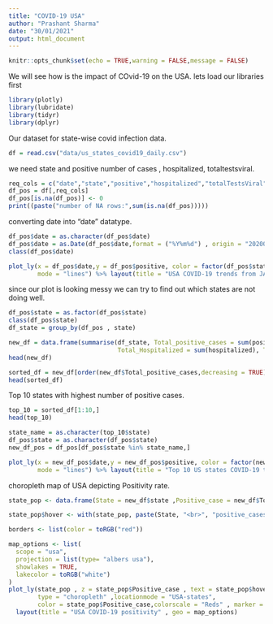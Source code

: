 ---
title: "COVID-19 USA"
author: "Prashant Sharma"
date: "30/01/2021"
output: html_document
---

```{r setup, include=FALSE}
knitr::opts_chunk$set(echo = TRUE,warning = FALSE,message = FALSE)
```

We will see how is the impact of COvid-19 on the USA.
lets load our libraries first

```{r,message=FALSE}
library(plotly)
library(lubridate)
library(tidyr)
library(dplyr)
```

Our dataset for state-wise covid infection data.
```{r}
df = read.csv("data/us_states_covid19_daily.csv")

```
we need state and positive number of cases , hospitalized, totaltestsviral.

```{r}
req_cols = c("date","state","positive","hospitalized","totalTestsViral")
df_pos = df[,req_cols]
df_pos[is.na(df_pos)] <- 0
print((paste("number of NA rows:",sum(is.na(df_pos)))))
```
converting date into "date" datatype.
```{r}
df_pos$date = as.character(df_pos$date)
df_pos$date = as.Date(df_pos$date,format = ("%Y%m%d") , origin = "20200122")
class(df_pos$date)

```

```{r}
plot_ly(x = df_pos$date,y = df_pos$positive, color = factor(df_pos$state),
        mode = "lines") %>% layout(title = "USA COVID-19 trends from JAN to DEC 2020")
```


since our plot is looking messy we can try to find out which states are not doing well.

```{r}
df_pos$state = as.factor(df_pos$state)
class(df_pos$state)
df_state = group_by(df_pos , state)

```

```{r}
new_df = data.frame(summarise(df_state, Total_positive_cases = sum(positive) , 
                              Total_Hospitalized = sum(hospitalized), Total_testing = sum(totalTestsViral)))
head(new_df)
```
```{r}
sorted_df = new_df[order(new_df$Total_positive_cases,decreasing = TRUE),]
head(sorted_df) 
```

Top 10 states with highest number of positive cases.

```{r}
top_10 = sorted_df[1:10,]
head(top_10)
```

```{r}
state_name = as.character(top_10$state)
df_pos$state = as.character(df_pos$state)
new_df_pos = df_pos[df_pos$state %in% state_name,]
```

```{r}
plot_ly(x = new_df_pos$date,y = new_df_pos$positive, color = factor(new_df_pos$state),
        mode = "lines") %>% layout(title = "Top 10 US states COVID-19 trends from JAN to DEC 2020")
```
choropleth map of USA depicting Positivity rate.

```{r}
state_pop <- data.frame(State = new_df$state ,Positive_case = new_df$Total_positive_cases)

state_pop$hover <- with(state_pop, paste(State, "<br>", "positive_cases:", Positive_case))

borders <- list(color = toRGB("red"))

map_options <- list(
  scope = "usa",
  projection = list(type= "albers usa"),
  showlakes = TRUE,
  lakecolor = toRGB("white")
)
plot_ly(state_pop , z = state_pop$Positive_case , text = state_pop$hover ,locations = state_pop$State,
        type = "choropleth" ,locationmode = "USA-states",
        color = state_pop$Positive_case,colorscale = "Reds" , marker = list(line = borders)) %>%
  layout(title = "USA COVID-19 positivity" , geo = map_options)

```






